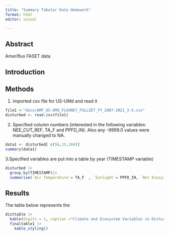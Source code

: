 ```yaml
---
title: "Summary Tabular Data Homework"
format: html
editor: visual

---
```


## Abstract
Ameriflux FASET data

## Introduction


## Methods

1. imported csv file for US-UMd and read it

```r
file1 <-"docs/AMF_US-UMd_FLUXNET_FULLSET_YY_2007-2021_3-5.csv"
disturbed <- read.csv(file1)
```


2. Specified column numbers (interested in the following variables: NEE_CUT_REF, TA_F and PPFD_IN). Also any -9999.0 values were manually changed to NA.

```r
data1 <- disturbed[ c(56,15,104)]
summary(data1)
```


3.Specified variables are put into a table by year (TIMESTAMP variable)

```r
disturbed |>
  group_by(TIMESTAMP)|>
  summarise(`Air Temperature`= TA_F  , `Sunlight`= PPFD_IN, `Net Ecosystem Exchange`= NEE_CUT_REF ) -> disttable
```


## Results
The table below represents the 

```r
disttable |>
  kable(digits = 1, caption ="Climate and Ecosystem Variables in Disturbed Forest") -> finaltable1
  finaltable1 |>
    kable_styling()
```
